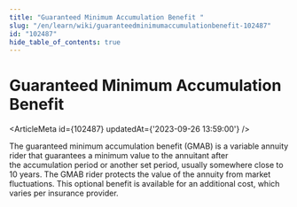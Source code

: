```yaml
---
title: "Guaranteed Minimum Accumulation Benefit "
slug: "/en/learn/wiki/guaranteedminimumaccumulationbenefit-102487"
id: "102487"
hide_table_of_contents: true
---
```



# Guaranteed Minimum Accumulation Benefit 

<ArticleMeta id={102487} updatedAt={'2023-09-26 13:59:00'} />
<div className='border-solid border-b border-t-0 my-4 border-[var(--ifm-color-gray-300)]' />

The guaranteed minimum accumulation benefit (GMAB) is a variable annuity rider that guarantees a minimum value to the annuitant after the accumulation period or another set period, usually somewhere close to 10 years. The GMAB rider protects the value of the annuity from market fluctuations. This optional benefit is available for an additional cost, which varies per insurance provider.
